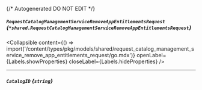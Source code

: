 {/* Autogenerated DO NOT EDIT  */}

##### `RequestCatalogManagementServiceRemoveAppEntitlementsRequest` *{`*shared.RequestCatalogManagementServiceRemoveAppEntitlementsRequest`}*

<Collapsible content={() => import('/content/types/pkg/models/shared/request_catalog_management_service_remove_app_entitlements_request/go.mdx')} openLabel={Labels.showProperties} closeLabel={Labels.hideProperties} />


---
##### `CatalogID` *{`string`}*


